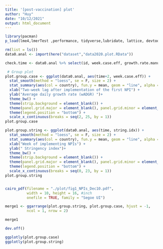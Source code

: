 ---
title: '[post-vaccination] plot'
author: "Huy"
date: "10/12/2021"
output: html_document
---

```{r import package}

library(pacman)
p_load(lme4,lmerTest ,performance, tidyverse,lubridate, lattice, devtools, VGAM, ggpubr, plotly, knitr)

```


```{r vaccine data}
rm(list = ls())
data0.anal <- import(here("dataset","data2020.plot.RData"))

```

```{r plot group trajectory}
check.time <- data0.anal %>% select(id, week.case.eff, growth.rate.manual, timeStart, time)

 # Group plot
plot.group.case <- ggplot(data0.anal, aes(time+2, week.case.eff)) +
  stat_smooth(method = "loess", se = F, size = 2) +
  stat_summary(aes(col = country), fun.y = mean, geom = "line", alpha = 0.5) +
  xlab("Two-week lag after implementation of the first NPI") +
  ylab("Average daily growth rate (wADGR) ")+ 
  theme_bw() + 
  theme(strip.background = element_blank()) +
  theme(panel.grid.major = element_blank(), panel.grid.minor = element_blank()) +
  theme(legend.position = "bottom") + 
  scale_x_continuous(breaks = seq(2, 25, by = 1))
plot.group.case

plot.group.string <- ggplot(data0.anal, aes(time, string.idx)) +
  stat_smooth(method = "loess", se = F, size = 2) +
  stat_summary(aes(col = country), fun.y = mean, geom = "line", alpha = 0.5) +
  xlab("Week of implementing NPIs") +
  ylab(" Stringency index")+ 
  theme_bw() + 
  theme(strip.background = element_blank()) +
  theme(panel.grid.major = element_blank(), panel.grid.minor = element_blank()) + 
  theme(legend.position = "bottom") +
  scale_x_continuous(breaks = seq(0, 23, by = 1))
plot.group.string 


cairo_pdf(filename = "./plot/fig1_NPIs_Dec10.pdf",
          width = 10, height = 16, #inch
          onefile = TRUE, family = "Segoe UI")

merge1 <- ggarrange(plot.group.string, plot.group.case, hjust = -1,
          ncol = 1, nrow = 2)

merge1

dev.off()

ggplotly(plot.group.case)
ggplotly(plot.group.string)


```